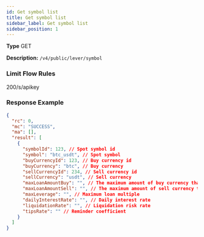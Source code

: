 ```yaml
---
id: Get symbol list
title: Get symbol list
sidebar_label: Get symbol list
sidebar_position: 1
---
```


**Type** GET

**Description:** `/v4/public/lever/symbol`

### Limit Flow Rules

200/s/apikey

### Response Example

```json title="Response"
{
  "rc": 0,
  "mc": "SUCCESS",
  "ma": [],
  "result": [
    {
      "symbolId": 123, // Spot symbol id
      "symbol": "btc_usdt", // Spot symbol
      "buyCurrencyId": 123, // Buy currency id
      "buyCurrency": "btc", // Buy currency
      "sellCurrencyId": 234, // Sell currency id
      "sellCurrency": "usdt", // Sell currency
      "maxLoanAmountBuy": "", // The maximum amount of buy currency that can be borrowed
      "maxLoanAmountSell": "", // The maximum amount of sell currency that can be borrowed
      "maxLeverage": "", // Maximum loan multiple
      "dailyInterestRate": "", // Daily interest rate
      "liquidationRate": "", // Liquidation risk rate
      "tipsRate": "" // Reminder coefficient
    }
  ]
}
```
